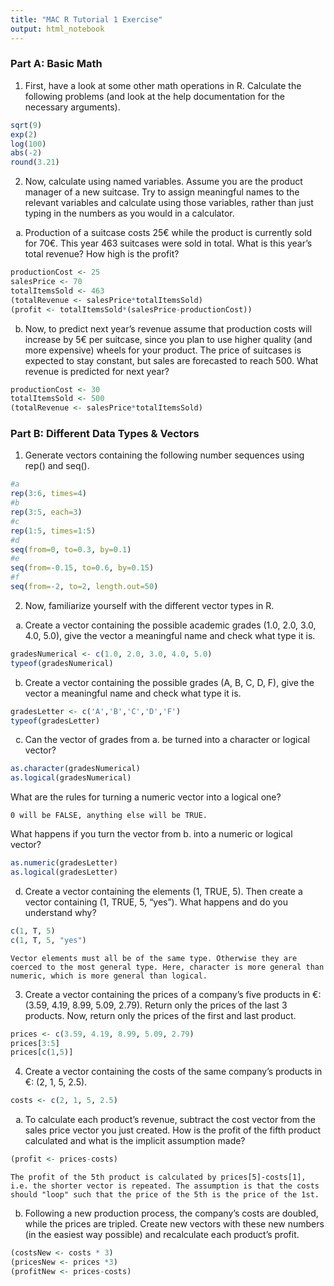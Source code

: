 ```yaml
---
title: "MAC R Tutorial 1 Exercise"
output: html_notebook
---
```


### Part A: Basic Math ###

1) First, have a look at some other math operations in R. Calculate the following problems (and look at the help documentation for the necessary arguments).

```r
sqrt(9)
exp(2)
log(100)
abs(-2)
round(3.21)
```

2) Now, calculate using named variables. Assume you are the product manager of a new suitcase. Try to assign meaningful names to the relevant variables and calculate using those variables, rather than just typing in the numbers as you would in a calculator.

a. Production of a suitcase costs 25€ while the product is currently sold for 70€. This year 463 suitcases were sold in total. What is this year’s total revenue? How high is the profit?

```r
productionCost <- 25
salesPrice <- 70
totalItemsSold <- 463
(totalRevenue <- salesPrice*totalItemsSold)
(profit <- totalItemsSold*(salesPrice-productionCost))
```

b. Now, to predict next year’s revenue assume that production costs will increase by 5€ per suitcase, since you plan to use higher quality (and more expensive) wheels for your product. The price of suitcases is expected to stay constant, but sales are forecasted to reach 500. What revenue is predicted for next year?

```r
productionCost <- 30
totalItemsSold <- 500
(totalRevenue <- salesPrice*totalItemsSold)
```

### Part B: Different Data Types & Vectors ###

1) Generate vectors containing the following number sequences using rep() and seq().
```r
#a
rep(3:6, times=4)
#b
rep(3:5, each=3)
#c
rep(1:5, times=1:5)
#d
seq(from=0, to=0.3, by=0.1)
#e
seq(from=-0.15, to=0.6, by=0.15)
#f
seq(from=-2, to=2, length.out=50)
```

2) Now, familiarize yourself with the different vector types in R.

a. Create a vector containing the possible academic grades (1.0, 2.0, 3.0, 4.0,
5.0), give the vector a meaningful name and check what type it is.
```r
gradesNumerical <- c(1.0, 2.0, 3.0, 4.0, 5.0)
typeof(gradesNumerical)
```

b. Create a vector containing the possible grades (A, B, C, D, F), give the vector a meaningful name and check what type it is.
```r
gradesLetter <- c('A','B','C','D','F')
typeof(gradesLetter)
```

c. Can the vector of grades from a. be turned into a character or logical vector?
```r
as.character(gradesNumerical)
as.logical(gradesNumerical)
```


What are the rules for turning a numeric vector into a logical one? 
```
0 will be FALSE, anything else will be TRUE.
```

What happens if you turn the vector from b. into a numeric or logical vector?

```r
as.numeric(gradesLetter)
as.logical(gradesLetter)
```

d. Create a vector containing the elements (1, TRUE, 5). Then create a vector containing (1, TRUE, 5, “yes”). What happens and do you understand why?

```r
c(1, T, 5)
c(1, T, 5, "yes")
```
```
Vector elements must all be of the same type. Otherwise they are coerced to the most general type. Here, character is more general than numeric, which is more general than logical.
```

3) Create a vector containing the prices of a company’s five products in €: (3.59, 4.19, 8.99, 5.09, 2.79). Return only the prices of the last 3 products. Now, return only the prices of the first and last product.
```r
prices <- c(3.59, 4.19, 8.99, 5.09, 2.79)
prices[3:5]
prices[c(1,5)]
```

4) Create a vector containing the costs of the same company’s products in €: (2, 1, 5, 2.5).
```r
costs <- c(2, 1, 5, 2.5)
```

a. To calculate each product’s revenue, subtract the cost vector from the sales price vector you just created. How is the profit of the fifth product calculated and what is the implicit assumption made?
```r
(profit <- prices-costs)
```
```
The profit of the 5th product is calculated by prices[5]-costs[1], i.e. the shorter vector is repeated. The assumption is that the costs should "loop" such that the price of the 5th is the price of the 1st. 
```

b. Following a new production process, the company’s costs are doubled, while the prices are tripled. Create new vectors with these new numbers (in the easiest way possible) and recalculate each product’s profit.
```r
(costsNew <- costs * 3)
(pricesNew <- prices *3)
(profitNew <- prices-costs)
```






















